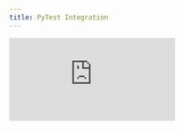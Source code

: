 ```yaml
---
title: PyTest Integration
---
```


<div style={{
    position: 'relative',
    paddingBottom: '56.25%', // 16:9 aspect ratio
    height: 0,
    overflow: 'hidden',
    maxWidth: '100%',
    marginBottom: '20px'
}}>
    <iframe
        src="https://www.loom.com/embed/03831837e44f49a6b7a9bbbe407c29e2?sid=3cb6fbde-7d26-4d0f-a142-820c9e2da651"
        frameborder="0"
        webkitallowfullscreen
        mozallowfullscreen
        allowfullscreen
        style={{
            position: 'absolute',
            top: 0,
            left: 0,
            width: '100%',
            height: '100%',
        }}
    />
</div>

## Integrating LLM Testing into Your Development Workflow

This video demonstrates how to integrate Opik's PyTest functionality into your development workflow, bridging traditional software testing with LLM application testing. Using a real-world call summarizer Streamlit application example, you'll learn how to write regression tests that ensure new features don't break existing LLM functionality, while creating comprehensive datasets from your test cases for ongoing evaluation.

## Key Highlights

- **LLM Unit Testing**: Use the [`@llm_unit`](https://www.comet.com/docs/opik/testing/pytest_integration#advanced-usage) decorator to transform any PyTest function into an LLM test that automatically captures traces and sends them to Opik projects
- **Flexible Integration**: Works with both [`@track`](https://www.comet.com/docs/opik/tracing/log_traces#decorators) decorated functions and integration-wrapped clients (like [`track_openai`](https://www.comet.com/docs/opik/tracing/integrations/openai)) for comprehensive test coverage
- **Mixed Testing Strategies**: Combine traditional unit tests, mocked LLM calls, and real API calls within the same test suite based on your specific needs
- **Cost-Conscious CI/CD**: Be mindful of API costs when using real LLM calls in CI/CD pipelines - consider running expensive tests only locally or selectively
- **Cumulative Dataset Creation**: All test cases automatically contribute to a centralized "tests" dataset, providing comprehensive test coverage documentation
- **Regression Prevention**: Write tests that ensure new code doesn't break existing LLM functionality, maintaining application stability as you iterate
- **Real-World Example**: Practical demonstration using a call summarizer application with actual Streamlit integration and multiple test scenarios
- **Trace Integration**: Test traces integrate seamlessly with Opik's experiment and dataset system, providing feedback scores and success metrics
- **File Path Tracking**: Each test result references the exact test function file path, making debugging and maintenance straightforward

